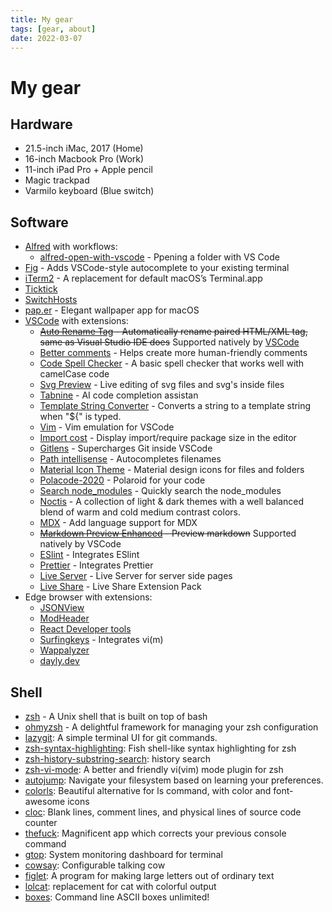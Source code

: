 ```yaml
---
title: My gear
tags: [gear, about]
date: 2022-03-07
---
```


# My gear

## Hardware

- 21.5-inch iMac, 2017 (Home)
- 16-inch Macbook Pro (Work)
- 11-inch iPad Pro + Apple pencil
- Magic trackpad
- Varmilo keyboard (Blue switch)

## Software

- [Alfred](https://www.alfredapp.com) with workflows:
  - [alfred-open-with-vscode](https://github.com/iamstevendao/alfred-open-with-vscode) - Ppening a folder with VS Code
- [Fig](https://fig.io) - Adds VSCode-style autocomplete to your existing terminal
- [iTerm2](https://iterm2.com/) - A replacement for default macOS’s Terminal.app
- [Ticktick](https://ticktick.com/)
- [SwitchHosts](https://github.com/oldj/SwitchHosts)
- [pap.er](https://paper.meiyuan.in/) - Elegant wallpaper app for macOS
- [VSCode](https://code.visualstudio.com/) with extensions:
  - ~~[Auto Rename Tag](https://marketplace.visualstudio.com/items?itemName=formulahendry.auto-rename-tag) - Automatically rename paired HTML/XML tag, same as Visual Studio IDE does~~ Supported natively by [VSCode](https://code.visualstudio.com/docs/languages/html#_auto-update-tags)
  - [Better comments](https://marketplace.visualstudio.com/items?itemName=aaron-bond.better-comments) - Helps create more human-friendly comments
  - [Code Spell Checker](https://marketplace.visualstudio.com/items?itemName=streetsidesoftware.code-spell-checker) - A basic spell checker that works well with camelCase code
  - [Svg Preview](https://marketplace.visualstudio.com/items?itemName=SimonSiefke.svg-preview) - Live editing of svg files and svg's inside files
  - [Tabnine](https://marketplace.visualstudio.com/items?itemName=TabNine.tabnine-vscode) - AI code completion assistan
  - [Template String Converter](https://marketplace.visualstudio.com/items?itemName=meganrogge.template-string-converter) - Converts a string to a template string when "${" is typed.
  - [Vim](https://marketplace.visualstudio.com/items?itemName=vscodevim.vim) - Vim emulation for VSCode
  - [Import cost](https://marketplace.visualstudio.com/items?itemName=wix.vscode-import-cost) - Display import/require package size in the editor
  - [Gitlens](https://marketplace.visualstudio.com/items?itemName=eamodio.gitlens) - Supercharges Git inside VSCode
  - [Path intellisense](https://marketplace.visualstudio.com/items?itemName=christian-kohler.path-intellisense) - Autocompletes filenames
  - [Material Icon Theme](https://marketplace.visualstudio.com/items?itemName=PKief.material-icon-theme) - Material design icons for files and folders
  - [Polacode-2020](https://marketplace.visualstudio.com/items?itemName=jeff-hykin.polacode-2019) - Polaroid for your code
  - [Search node_modules](https://marketplace.visualstudio.com/items?itemName=jasonnutter.search-node-modules) - Quickly search the node_modules
  - [Noctis](https://marketplace.visualstudio.com/items?itemName=liviuschera.noctis) - A collection of light & dark themes with a well balanced blend of warm and cold medium contrast colors.
  - [MDX](https://marketplace.visualstudio.com/items?itemName=silvenon.mdx) - Add language support for MDX
  - ~~[Markdown Preview Enhanced](https://marketplace.visualstudio.com/items?itemName=shd101wyy.markdown-preview-enhanced) - Preview markdown~~ Supported natively by VSCode
  - [ESlint](https://marketplace.visualstudio.com/items?itemName=dbaeumer.vscode-eslint) - Integrates ESlint
  - [Prettier](https://marketplace.visualstudio.com/items?itemName=esbenp.prettier-vscode) - Integrates Prettier
  - [Live Server](https://marketplace.visualstudio.com/items?itemName=ritwickdey.LiveServer) - Live Server for server side pages
  - [Live Share](https://marketplace.visualstudio.com/items?itemName=MS-vsliveshare.vsliveshare-pack) - Live Share Extension Pack
- Edge browser with extensions:
  - [JSONView](https://microsoftedge.microsoft.com/addons/detail/jsonview/kmpfgkgaimakokfhgdahhiaaiidiphco)
  - [ModHeader](https://microsoftedge.microsoft.com/addons/detail/modheader/opgbiafapkbbnbnjcdomjaghbckfkglc)
  - [React Developer tools](https://microsoftedge.microsoft.com/addons/detail/gpphkfbcpidddadnkolkpfckpihlkkil)
  - [Surfingkeys](https://microsoftedge.microsoft.com/addons/detail/kgnghhfkloifoabeaobjkgagcecbnppg) - Integrates vi(m)
  - [Wappalyzer](https://microsoftedge.microsoft.com/addons/detail/wappalyzer-technology-p/mnbndgmknlpdjdnjfmfcdjoegcckoikn)
  - [dayly.dev](https://chrome.google.com/webstore/detail/dailydev-the-homepage-dev/jlmpjdjjbgclbocgajdjefcidcncaied)

## Shell

- [zsh](https://www.zsh.org/) - A Unix shell that is built on top of bash
- [ohmyzsh](https://github.com/ohmyzsh/ohmyzsh) - A delightful framework for managing your zsh configuration
- [lazygit](https://github.com/jesseduffield/lazygit): A simple terminal UI for git commands.
- [zsh-syntax-highlighting](https://github.com/zsh-users/zsh-syntax-highlighting): Fish shell-like syntax highlighting for zsh
- [zsh-history-substring-search](https://github.com/zsh-users/zsh-history-substring-search): history search
- [zsh-vi-mode](https://github.com/jeffreytse/zsh-vi-mode): A better and friendly vi(vim) mode plugin for zsh
- [autojump](https://github.com/wting/autojump): Navigate your filesystem based on learning your preferences.
- [colorls](https://github.com/athityakumar/colorls): Beautiful alternative for ls command, with color and font-awesome icons
- [cloc](http://cloc.sourceforge.net/): Blank lines, comment lines, and physical lines of source code counter
- [thefuck](https://github.com/nvbn/thefuck): Magnificent app which corrects your previous console command
- [gtop](https://github.com/aksakalli/gtop): System monitoring dashboard for terminal
- [cowsay](https://github.com/piuccio/cowsay): Configurable talking cow
- [figlet](http://www.figlet.org/): A program for making large letters out of ordinary text
- [lolcat](https://github.com/busyloop/lolcat): replacement for cat with colorful output
- [boxes](https://github.com/ascii-boxes/boxes): Command line ASCII boxes unlimited!
